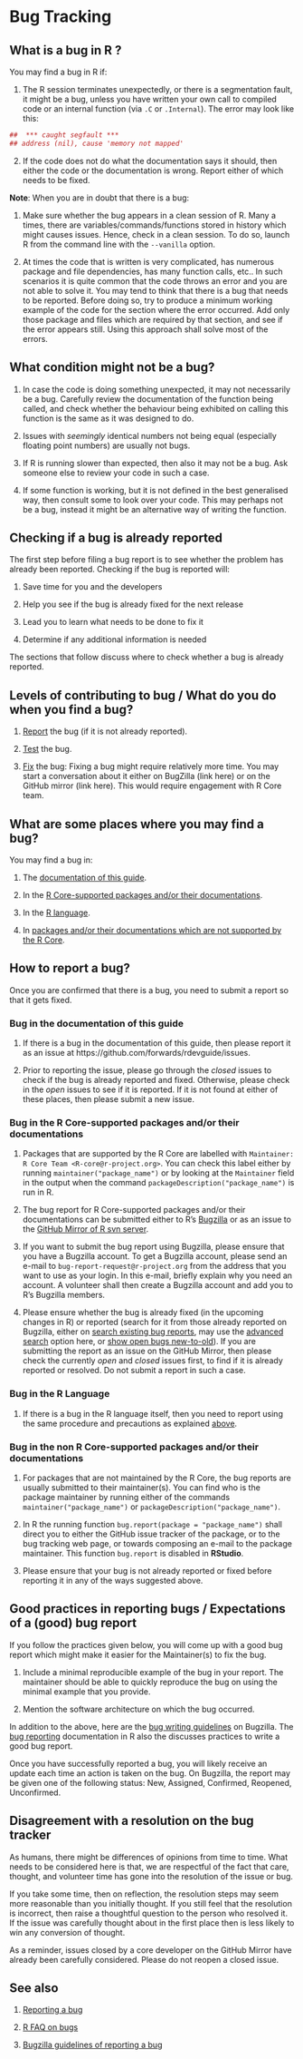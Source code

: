 # Bug Tracking

## What is a bug in $\textsf{R}$ ?

You may find a bug in $\textsf{R}$ if:


1. The $\textsf{R}$ session terminates unexpectedly, or there is a segmentation fault, it might be a bug, unless you have written your own call to compiled code or an internal function (via `.C` or `.Internal`). The error may look like this:

```{r, results='hide'}
##  *** caught segfault ***
## address (nil), cause 'memory not mapped'
```

2. If the code does not do what the documentation says it should, then either the code or the documentation is wrong. Report either of which needs to be fixed.

$\textbf{Note}$:
When you are in doubt that there is a bug:

1. Make sure whether the bug appears in a clean session of $\textsf{R}$. Many a times, there are variables/commands/functions stored in history which might causes issues. Hence, check in a clean session. To do so, launch $\textsf{R}$ from the command line with the `--vanilla` option. 

2. At times the code that is written is very complicated, has numerous package and file dependencies, has many function calls, etc.. In such scenarios it is quite common that the code throws an error and you are not able to solve it. You may tend to think that there is a bug that needs to be reported. Before doing so, try to produce a minimum working example of the code for the section where the error occurred. Add only those package and files which are required by that section, and see if the error appears still. Using this approach shall solve most of the errors.

## What condition might not be a bug?


1. In case the code is doing something unexpected, it may not necessarily be a bug. Carefully review the documentation of the function being called, and check whether the behaviour being exhibited on calling this function is the same as it was designed to do.

2. Issues with $\textit{seemingly}$ identical numbers not being equal (especially floating point numbers) are usually not bugs. 

3. If $\textsf{R}$ is running slower than expected, then also it may not be a bug. Ask someone else to review your code in such a case.

4. If some function is working, but it is not defined in the best generalised way, then consult some to look over your code. This may perhaps not be a bug, instead it might be an alternative way of writing the function.

## Checking if a bug is already reported

The first step before filing a bug report is to see whether the problem has already been reported. Checking if the bug is reported will:

1. Save time for you and the developers

2. Help you see if the bug is already fixed for the next release

3. Lead you to learn what needs to be done to fix it

4. Determine if any additional information is needed

The sections that follow discuss where to check whether a bug is already reported.

## Levels of contributing to bug / What do you do when you find a bug?

1. [Report](#ReportBug) the bug (if it is not already reported).


2. [Test](provide hyperlink to the section/chapter which discusses this) the bug.

3. [Fix](hyperlink to the chapter on the lifecycle of a patch) the bug: Fixing a bug might require relatively more time. You may start a conversation about it either on BugZilla (link here) or on the GitHub mirror (link here). This would require engagement with $\textsf{R}$ Core team.

## What are some places where you may find a bug?

You may find a bug in:

1. The [documentation of this guide](#GuideDocBug).

2. In the [$\textsf{R}$ Core-supported packages and/or their documentations](#RCorePkgBug).

3. In the [$\textsf{R}$ language](#RLangBug).

4. In [packages and/or their documentations which are not supported by the $\textsf{R}$ Core](#nonRCorePkgBug).

## How to report a bug? {#ReportBug}

Once you are confirmed that there is a bug, you need to submit a report so that it gets fixed.

### Bug in the documentation of this guide {#GuideDocBug}

1. If there is a bug in the documentation of this guide, then please report it as an issue at https://github.com/forwards/rdevguide/issues. 

2. Prior to reporting the issue, please go through the $\textit{closed}$ issues to check if the bug is already reported and fixed. Otherwise, please check in the $\textit{open}$ issues to see if it is reported. If it is not found at either of these places, then please submit a new issue.


### Bug in the $\textsf{R}$ Core-supported packages and/or their documentations {#RCorePkgBug}

1. Packages that are supported by the $\textsf{R}$ Core are labelled with `Maintainer: R Core Team <R-core@r-project.org>`. You can check this label either by running `maintainer("package_name")` or by looking at the `Maintainer` field in the output when the command `packageDescription("package_name")` is run in $\textsf{R}$.

2. The bug report for $\textsf{R}$ Core-supported packages and/or their documentations can be submitted either to $\textsf{R}$'s [Bugzilla](https://bugs.r-project.org/bugzilla/) or as an issue to the [GitHub Mirror of R svn server](https://github.com/r-devel/r-svn/issues).

3. If you want to submit the bug report using Bugzilla, please ensure that you have a Bugzilla account. To get a Bugzilla account, please send an e-mail to `bug-report-request@r-project.org` from the address that you want to use as your login. In this e-mail, briefly explain why you need an account. A volunteer shall then create a Bugzilla account and add you to $\textsf{R}$'s Bugzilla members.

4. Please ensure whether the bug is already fixed (in the upcoming changes in R) or reported (search for it from those already reported on Bugzilla, either on [search existing bug reports](https://bugs.r-project.org/bugzilla/query.cgi), may use the [advanced search](https://bugs.r-project.org/bugzilla/query.cgi?format=advanced) option here,  or [show open bugs new-to-old](https://bugs.r-project.org/bugzilla/buglist.cgi?bug_file_loc_type=allwordssubstr&bug_status=NEW&bug_status=ASSIGNED&bug_status=CONFIRMED&bug_status=REOPENED&bug_status=UNCONFIRMED&bugidtype=include&chfieldto=Now&cmdtype=doit&emailassigned_to1=1&emailassigned_to2=1&emailcc2=1&emailreporter2=1&emailtype1=substring&emailtype2=substring&field0-0-0=noop&long_desc_type=substring&order=bugs.delta_ts%20desc&query_format=advanced&short_desc_type=allwordssubstr&type0-0-0=noop)). If you are submitting the report as an issue on the GitHub Mirror, then please check the currently $\textit{open}$ and $\textit{closed}$ issues first, to find if it is already reported or resolved. Do not submit a report in such a case. 

### Bug in the $\textsf{R}$ Language {#RLangBug}

1. If there is a bug in the $\textsf{R}$ language itself, then you need to report using the same procedure and precautions as explained [above](#RCorePkgBug).

### Bug in the non $\textsf{R}$ Core-supported packages and/or their documentations {#nonRCorePkgBug}

1. For packages that are not maintained by the $\textsf{R}$ Core, the bug reports are usually submitted to their maintainer(s). You can find who is the package maintainer by running either of the commands `maintainer("package_name")` or `packageDescription("package_name")`.

2. In $\textsf{R}$ the running function `bug.report(package = "package_name")` shall direct you to either the GitHub issue tracker of the package, or to the bug tracking web page, or towards composing an e-mail to the package maintainer. This function `bug.report` is disabled in $\textbf{RStudio}$.

3. Please ensure that your bug is not already reported or fixed before reporting it in any of the ways suggested above.

## Good practices in reporting bugs / Expectations of a (good) bug report

If you follow the practices given below, you will come up with a good bug report which might make it easier for the Maintainer(s) to fix the bug.

1. Include a minimal reproducible example of the bug in your report. The maintainer should be able to quickly reproduce the bug on using the minimal example that you provide.

2. Mention the software architecture on which the bug occurred. 

In addition to the above, here are the [bug writing guidelines](https://bugs.r-project.org/bugzilla/page.cgi?id=bug-writing.html) on Bugzilla. The [bug reporting](https://www.r-project.org/bugs.html#writing-a-good-bug-report) documentation in R also the discusses practices to write a good bug report.

Once you have successfully reported a bug, you will likely receive an update each time an action is taken on the bug. On Bugzilla, the report may be given one of the following status: New, Assigned, Confirmed, Reopened, Unconfirmed.

## Disagreement with a resolution on the bug tracker

As humans, there might be differences of opinions from time to time. What needs to be considered here is that, we are respectful of the fact that care, thought, and volunteer time has gone into the resolution of the issue or bug. 

If you take some time, then on reflection, the resolution steps may seem more reasonable than you initially thought. If you still feel that the resolution is incorrect, then raise a thoughtful question to the person who resolved it. If the issue was carefully thought about in the first place then is less likely to win any conversion of thought.

As a reminder, issues closed by a core developer on the GitHub Mirror have already been carefully considered. Please do not reopen a closed issue.

## See also

1. [Reporting a bug](https://www.r-project.org/bugs.html)

2. [R FAQ on bugs](https://mac.r-project.org/man/R-FAQ.html#R-Bugs)

3. [Bugzilla guidelines of reporting a bug](https://bugs.r-project.org/bugzilla/page.cgi?id=bug-writing.html)
